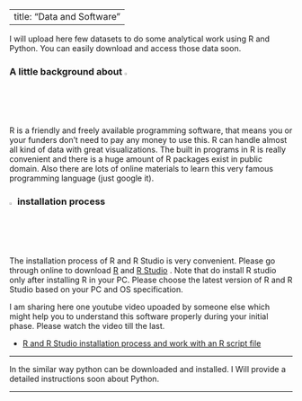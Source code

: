 
---
title: "Data and Software"
---

I will upload here few datasets to do some analytical work using R and Python. You can easily download and access those data soon.

### A little background about ![](R.png){width=2%}

R is a friendly and freely available programming software, that means you or your funders don’t need to pay any money to use this. R can handle almost all kind of data with great visualizations. The built in programs in R is really convenient and there is a huge amount of R packages exist in public domain. Also there are lots of online materials to learn this very famous programming language (just google it). 

### ![](R.png){width=2%} installation process

The installation process of R and R Studio is very convenient. Please go through online to download [R](https://cran.r-project.org/) and [R Studio](https://www.rstudio.com/products/rstudio/download/) . Note that do install R studio only after installing R in your PC. Please choose the latest version of R and R Studio based on your PC and OS specification.

I am sharing here one youtube video upoaded by someone else which might help you to understand this software properly during your initial phase. Please watch the video till the last. 

- [R and R Studio installation process and work with an R script file](https://www.youtube.com/watch?v=9-RrkJQQYqY)

---

In the similar way python can be downloaded and installed. I Will provide a detailed instructions soon about Python.

---
